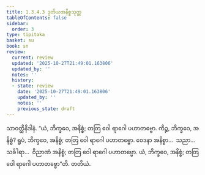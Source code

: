 ```yaml
---
title: 1.3.4.3 ဒုတိယအနိစ္စသုတ္တ
tableOfContents: false
sidebar:
  order: 3
type: tipitaka
basket: su
book: sn
review:
  current: review
  updated: '2025-10-27T21:49:01.163806'
  updated_by: ''
  notes: ''
  history:
  - state: review
    date: '2025-10-27T21:49:01.163806'
    updated_by: ''
    notes: ''
    previous_state: draft
---
```



<ReviewStatus review={frontmatter.review} showDetails={true} />

<HypothesisAnnotation frontmatter={frontmatter} />

<DynamicBreadcrumb />

<Division number="138" book="sn" e="ch" v="18" p="300">

<Paragraph number="765" book="sn">
သာဝတ္ထိနိဒါနံ. “ယံ, ဘိက္ခဝေ, အနိစ္စံ; တတြ ဝေါ ရာဂေါ ပဟာတဗ္ဗော. ကိဉ္စ, ဘိက္ခဝေ, အနိစ္စံ? ရူပံ, ဘိက္ခဝေ, အနိစ္စံ; တတြ ဝေါ ရာဂေါ ပဟာတဗ္ဗော. ဝေဒနာ အနိစ္စာ…  သညာ…  သင်္ခါရာ…  ဝိညာဏံ အနိစ္စံ; တတြ ဝေါ ရာဂေါ ပဟာတဗ္ဗော. ယံ, ဘိက္ခဝေ, အနိစ္စံ; တတြ ဝေါ ရာဂေါ ပဟာတဗ္ဗော”တိ.

</Paragraph>
</Division>

<Paragraph number="766" type="center" book="sn">
တတိယံ.
</Paragraph>